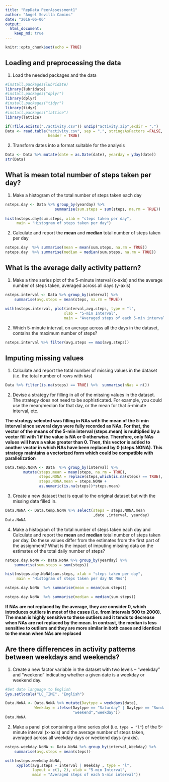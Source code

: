 ```yaml
---
title: "RepData PeerAssessment1"
author: "Angel Sevilla Camins"
date: "2016-06-06"
output: 
  html_document:
    keep_md: true
---
```


```r
knitr::opts_chunk$set(echo = TRUE)
```
## Loading and preprocessing the data

1. Load the needed packages and the data   

```r
#install.packages(lubridate)
library(lubridate)
#install.packages("dplyr")
library(dplyr)
#install.packages("tidyr")
library(tidyr)
#install.packages("lattice")
library(lattice)

if(!file.exists("./activity.csv")) unzip("activity.zip",exdir = ".")
Data <- read.table("activity.csv", sep = ",", stringsAsFactors =FALSE,
                   header = TRUE)
```

2. Transform dates into a format suitable for the analysis

```r
Data <- Data %>% mutate(date = as.Date(date), yearday = yday(date))
str(Data)
```
## What is mean total number of steps taken per day?

1. Make a histogram of the total number of steps taken each day

```r

nsteps.day <- Data %>% group_by(yearday) %>% 
                      summarise(sum.steps = sum(steps, na.rm = TRUE))
    
hist(nsteps.day$sum.steps, xlab = "steps taken per day", 
     main = "Histogram of steps taken per day")

```

2. Calculate and report the **mean** and **median** total number of steps taken per day

```r
nsteps.day  %>% summarise(mean = mean(sum.steps, na.rm = TRUE))
nsteps.day  %>% summarise(median = median(sum.steps, na.rm = TRUE))
```

## What is the average daily activity pattern?

1. Make a time series plot of the 5-minute interval (x-axis) and the average number of steps taken, averaged across all days (y-axis)

```r
nsteps.interval <- Data %>% group_by(interval) %>% 
    summarise(avg.steps = mean(steps, na.rm = TRUE))
    
with(nsteps.interval, plot(interval,avg.steps, type = "l",
                          xlab = "5-min Interval", 
                          main = "Averaged steps of each 5-min interval"))
```


2. Which 5-minute interval, on average across all the days in the dataset, contains the maximum number of steps?

```r
nsteps.interval %>% filter(avg.steps == max(avg.steps))
```

## Imputing missing values

1. Calculate and report the total number of missing values in the dataset (i.e. the total number of rows with `NA`s)
```r
Data %>% filter(is.na(steps) == TRUE) %>%  summarise(nNas = n())
```
2. Devise a strategy for filling in all of the missing values in the dataset. The strategy does not need to be sophisticated. For example, you could use the mean/median for that day, or the mean for that 5-minute interval, etc.

**The strategy selected was filling in NAs with the mean of the 5-min interval since several days were fully recorded as NAs. For that, the vector of the means of the 5-min interval (steps.mean) is multiplied by a vector fill with 1 if the value is NA or 0 otherwise. Therefore, only NAs values will have a value greater than 0. Then, this vector is added to another vector in which NAs have been replaced by 0 (steps.NONA). This strategy maintains a vectorized form which could be compatible with parallelization**

```r
Data.temp.NoNA <- Data  %>% group_by(interval) %>% 
        mutate(steps.mean = mean(steps, na.rm = TRUE),
               steps.NONA = replace(steps,which(is.na(steps) == TRUE), 0),
               steps.NONA.mean = steps.NONA + 
               as.numeric(is.na(steps))*steps.mean)
```
3. Create a new dataset that is equal to the original dataset but with the missing data filled in.
```r
Data.NoNA <- Data.temp.NoNA %>% select(steps = steps.NONA.mean
                                       ,date ,interval, yearday)
Data.NoNA
```
4. Make a histogram of the total number of steps taken each day and Calculate and report the **mean** and **median** total number of steps taken per day. Do these values differ from the estimates from the first part of the assignment? What is the impact of imputing missing data on the estimates of the total daily number of steps?
```r
nsteps.day.NoNA <- Data.NoNA %>% group_by(yearday) %>% 
    summarise(sum.steps = sum(steps))

hist(nsteps.day.NoNA$sum.steps, xlab = "steps taken per day", 
     main = "Histogram of steps taken per day NO NAs")

nsteps.day.NoNA  %>% summarise(mean = mean(sum.steps))

nsteps.day.NoNA  %>% summarise(median = median(sum.steps))
```
**If NAs are not replaced by the average, they are consider 0, which introduces outliers in most of the cases (i.e. from intervals 500 to 2000). The mean is highly sensitive to these outliers and it tends to decrease when NAs are not replaced by the mean. In contrast, the median is less sensitive to outliers and they are more similar in both cases and identical to the mean when NAs are replaced**

## Are there differences in activity patterns between weekdays and weekends?

1. Create a new factor variable in the dataset with two levels -- "weekday" and "weekend" indicating whether a given date is a weekday or weekend day.
```r
#Set date language to English
Sys.setlocale("LC_TIME", "English")

Data.NoNA <- Data.NoNA %>% mutate(Daytype = weekdays(date),
             Weekday = ifelse(Daytype == "Saturday" | Daytype == "Sunday",
                              "weekend","weekday"))
Data.NoNA      
```
2. Make a panel plot containing a time series plot (i.e. `type = "l"`) of the 5-minute interval (x-axis) and the average number of steps taken, averaged across all weekday days or weekend days (y-axis). 
```r
nsteps.weekday.NoNA <- Data.NoNA %>% group_by(interval,Weekday) %>% 
    summarise(avg.steps = mean(steps))

with(nsteps.weekday.NoNA, 
     xyplot(avg.steps ~ interval | Weekday , type = "l",
            layout = c(1, 2), xlab = "5-min Interval", 
            main = "Averaged steps of each 5-min interval"))
```
